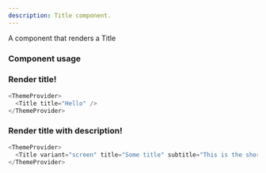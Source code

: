 ```yaml
---
description: Title component.
---
```



A component that renders a Title

### Component usage

### Render title!

```js
<ThemeProvider>
  <Title title="Hello" />
</ThemeProvider>
```

### Render title with description!

```js live
<ThemeProvider>
  <Title variant="screen" title="Some title" subtitle="This is the short description" />
</ThemeProvider>
```
